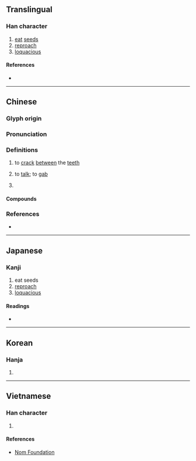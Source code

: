 {{character info/new}}
==Translingual==

===Han character===
{{Han char|rn=30|rad=口|as=10|sn=13|four=64017|canj=RGIT|ids=⿰口盍}}

# [[eat]] [[seed]]s
# [[reproach]]
# [[loquacious]]

====References====
* {{Han ref|kx=0202.240|dkj=04068|dj=0425.050|hdz=10665.020|uh=55D1|ud=21969|bh=B6DF|bd=46815}}

----

==Chinese==
{{zh-forms}}

===Glyph origin===
{{Han etym}}

===Pronunciation===
{{zh-pron
|m=kè
|c=gaap3,haap3,ngap1,hap6
|mc=y
|oc=y
|cat=v
}}

===Definitions===
{{zh-hanzi}}

# to [[crack]] [[between]] the [[teeth]]
#: {{zh-x|嗑 瓜子|to '''crack''' melon seeds}}
# to [[talk]]; to [[gab]]
#: {{zh-x|嘮{lào}嗑{kē}|to chat}}
# {{alternative form of|喝|lang=zh}}

====Compounds====
{{zh-der|嗑嗑|嗑瓜子|嗑牙|嗑藥|嗑西北風|嘮嗑|嗑牙料嘴}}

===References===
* {{R:yue:mfccd}}

----

==Japanese==

===Kanji===
{{ja-kanji|grade=|rs=口10}}

# eat seeds
# [[reproach]]
# [[loquacious]]

====Readings====
* {{ja-readings|on=[[こう]] (kō)|kun=[[おしやべり]] (oshiyaberi), [[あう]] (au), [[のむ]] (nomu), [[かたる]] (kataru)}}

----

==Korean==

===Hanja===
{{ko-hanja|hangeul=합|rv=hap|mr=hap}}

# {{defn|lang=ko|sort=口10}}

----

==Vietnamese==

===Han character===
{{vi-hantu|[[hạp]]|rs=口10}}

# {{defn|lang=vi|sort=口10}}

====References====
* [http://nomfoundation.org/common/nom_details.php?codepoint=55d1 Nom Foundation]